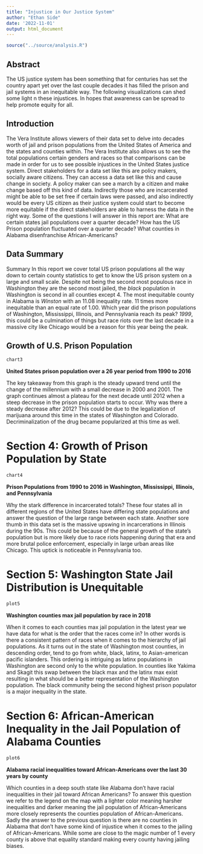 ```yaml
---
title: "Injustice in Our Justice System"
author: "Ethan Side"
date: '2022-11-01'
output: html_document
---
```


```r
source("../source/analysis.R")
```

## Abstract 
The US justice system has been something that for centuries has set the country 
apart yet over the last couple decades it has filled the prison and jail systems
in an inequitable way. The following visualizations can shed some light n these 
injustices. In hopes that awareness can be spread to help promote equity for all.




## Introduction 
The Vera Institute allows viewers of their data set to delve
into decades worth of jail and prison populations from the United States
of America and the states and counties within. The Vera Institute also
allows us to see the total populations certain genders and races so that
comparisons can be made in order for us to see possible injustices in
the United States justice system. Direct stakeholders for a data set
like this are policy makers, socially aware citizens. They can access a
data set like this and cause change in society. A policy maker can see a
march by a citizen and make change based off this kind of data.
Indirectly those who are incarcerated might be able to be set free if
certain laws were passed, and also indirectly would be every US citizen
as their justice system could start to become more equitable if the
direct stakeholders are able to harness the data in the right way. Some
of the questions I will answer in this report are: What are certain
states jail populations over a quarter decade? How has the US Prison
population fluctuated over a quarter decade? What counties in Alabama
disenfranchise African-Americans?

## Data Summary 
Summary In this report we cover total US prison populations
all the way down to certain county statistics to get to know the US
prison system on a large and small scale. Despite not being the second
most populous race in Washington they are the second most jailed, the
*black* population in Washington is second in all counties except 4. The
most inequitable county in Alabama is *Winston* with an 11.08 inequality
rate. 11 times more inequitable than an equal rate of 1.00. Which year
did the prison populations of Washington, Mississippi, Illinois, and
Pennsylvania reach its peak? *1999*, this could be a culmination of
things but race riots over the last decade in a massive city like
Chicago would be a reason for this year being the peak.



## Growth of U.S. Prison Population
```r

chart3

```

__United States prison population over a 26 year period from 1990 to 2016__

The key takeaway from this graph is the steady upward trend until the
change of the millennium with a small decrease in 2000 and 2001. The
graph continues almost a plateau for the next decade until 2012 when a
steep decrease in the prison population starts to occur. Why was there a
steady decrease after 2012? This could be due to the legalization of
marijuana around this time in the states of Washington and Colorado.
Decriminalization of the drug became popularized at this time as well.


# Section 4: Growth of Prison Population by State

```r

chart4
```

__Prison Populations from 1990 to 2016 in Washington, Mississippi,__
__Illinois, and Pennsylvania__

Why the stark difference in incarcerated
totals? These four states all in different regions of the United States
have differing state populations and answer the question of the large
range between each state. Another sore thumb in this data set is the
massive upswing in incarcerations in Illinois during the 90s. This could
be because of the general growth of the state's population but is more
likely due to race riots happening during that era and more brutal
police enforcement, especially in large urban areas like Chicago. This
uptick is noticeable in Pennsylvania too.


# Section 5: Washington State Jail Distribution is Unequitable

```r
plot5
```

__Washington counties max jail population by race in 2018__


When it comes to each counties max jail population in the latest year we
have data for what is the order that the races come in? In other words
is there a consistent pattern of races when it comes to the hierarchy of
jail populations. As it turns out in the state of Washington most
counties, in descending order, tend to go from white, black, latinx, to
Asian-american pacific islanders. This ordering is intriguing as latinx
populations in Washington are second only to the white population. In
counties like Yakima and Skagit this swap between the black max and the
latinx max exist resulting in what should be a better representation of
the Washington population. The black community being the second highest
prison populator is a major inequality in the state.

# Section 6: African-American Inequality in the Jail Population of Alabama Counties

```r
plot6
```

__Alabama racial inequalities toward African-Americans over the last 30 years by county__

Which counties in a deep south state like Alabama don't have racial
inequalities in their jail toward African Americans? To answer this
question we refer to the legend on the map with a lighter color meaning
harsher inequalities and darker meaning the jail population of
African-Americans more closely represents the counties population of
African-Americans. Sadly the answer to the previous question is there
are no counties in Alabama that don't have some kind of injustice when
it comes to the jailing of African-Americans. While some are close to
the magic number of 1 every county is above that equality standard
making every county having jailing biases.

